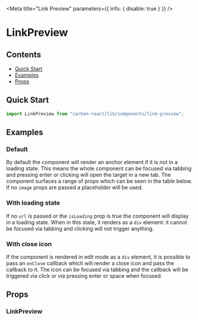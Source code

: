 

<Meta title="Link Preview" parameters={{ info: { disable: true } }} />

# LinkPreview

## Contents

- [Quick Start](#quick-start)
- [Examples](#examples)
- [Props](#props)

## Quick Start

```javascript
import LinkPreview from "carbon-react/lib/components/link-preview";
```

## Examples

### Default

By default the component will render an anchor element if it is not in a loading state. This means the whole component can
be focused via tabbing and pressing enter or clicking will open the target in a new tab. The component surfaces a range of
props which can be seen in the table below. If no `image` props are passed a placeholder will be used.

<Canvas>
  <Story name="default" story={stories.DefaultStory} />
</Canvas>

### With loading state

If no `url` is passed or the `isLoading` prop is true the component will display in a loading state. When in this state, it
renders as a `div` element: it cannot be focused via tabbing and clicking will not trigger anything.

<Canvas>
  <Story name="with loading state" story={stories.LinkPreviewLoadingState} />
</Canvas>

### With close icon

If the component is rendered in edit mode as a `div` element, it is possible to pass an `onClose` callback which will render
a close icon and pass the callback to it. The icon can be focused via tabbing and the callback will be triggered via click or
via pressing enter or space when focused.

<Canvas>
  <Story name="with close icon" story={stories.LinkPreviewCloseIcon} />
</Canvas>

## Props

### LinkPreview

<StyledSystemProps margin of={LinkPreview} />

